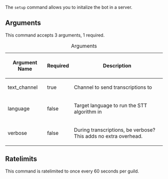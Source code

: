 The <code>setup</code> command allows you to initalize the bot in a server.

== Arguments ==
This command accepts 3 arguments, 1 required.

{|
|+ Arguments
|-
! Argument Name !! Required !! Description
|-
| text_channel || true || Channel to send transcriptions to
|-
| language || false || Target language to run the STT algorithm in
|-
| verbose || false || During transcriptions, be verbose? This adds no extra overhead.
|}

== Ratelimits ==
This command is ratelimited to once every 60 seconds per guild.